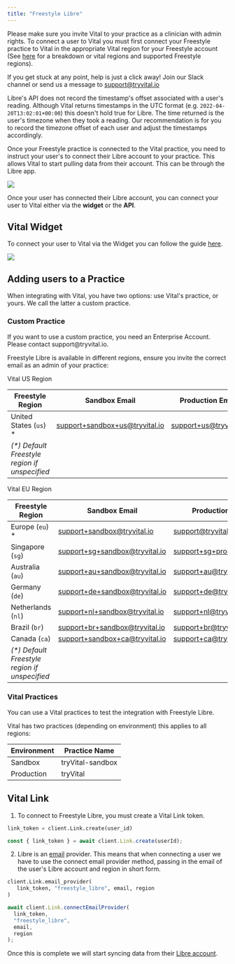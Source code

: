 ```yaml
---
title: "Freestyle Libre"
---
```


<Info>

Please make sure you invite Vital to your practice as a clinician with admin rights. To connect a user to Vital you must first connect your Freestyle practice to Vital in the appropriate Vital region for your Freestyle account (See [here](#vital-freestyle-supported-regions) for a breakdown or vital regions and supported Freestyle regions).

If you get stuck at any point, help is just a click away! Join our Slack channel or send us a message to support@tryvital.io

</Info>

<Warning>

Libre's API does not record the timestamp's offset associated with a user's reading.
Although Vital returns timestamps in the UTC format (e.g. `2022-04-20T13:02:01+00:00`) this doesn't hold true for Libre. The time returned is the user's timezone when they took a reading. Our recommendation is for you to record the timezone offset
of each user and adjust the timestamps accordingly.

</Warning>

Once your Freestyle practice is connected to the Vital practice, you need to instruct your user's to connect their Libre account to your practice.
This allows Vital to start pulling data from their account. This can be through the Libre app.

<img src="/img/connect_libreview.png" className="w-2/5 block mx-auto" />

Once your user has connected their Libre account, you can connect your user to Vital
either via the **widget** or the **API**.

## Vital Widget

To connect your user to Vital via the Widget you can follow the guide [here](/wearables/connecting-providers/launching_link).

<img src="/img/libre_connect.png" className="w-2/5 block mx-auto" />

## Adding users to a Practice

When integrating with Vital, you have two options: use Vital's practice, or yours. We call the latter a custom practice.

### Custom Practice

<Warning>
  If you want to use a custom practice, you need an Enterprise Account. Please
  contact support@tryvital.io.
</Warning>

Freestyle Libre is available in different regions, ensure you invite the correct email as an admin of your practice:

Vital US Region

| Freestyle Region                               | Sandbox Email                  | Production Emai;       |
| ---------------------------------------------- | ------------------------------ | ---------------------- |
| United States (`us`) \*                        | support+sandbox+us@tryvital.io | support+us@tryvital.io |
| _(\*) Default Freestyle region if unspecified_ |

Vital EU Region

| Freestyle Region                               | Sandbox Email                  | Production Email            |
| ---------------------------------------------- | ------------------------------ | --------------------------- |
| Europe (`eu`) \*                               | support+sandbox@tryvital.io    | support@tryvital.io         |
| Singapore (`sg`)                               | support+sg+sandbox@tryvital.io | support+sg+prod@tryvital.io |
| Australia (`au`)                               | support+au+sandbox@tryvital.io | support+au@tryvital.io      |
| Germany (`de`)                                 | support+de+sandbox@tryvital.io | support+de@tryvital.io      |
| Netherlands (`nl`)                             | support+nl+sandbox@tryvital.io | support+nl@tryvital.io      |
| Brazil (`br`)                                  | support+br+sandbox@tryvital.io | support+br@tryvital.io      |
| Canada (`ca`)                                  | support+sandbox+ca@tryvital.io | support+ca@tryvital.io      |
| _(\*) Default Freestyle region if unspecified_ |

### Vital Practices

<Info>
  You can use a Vital practices to test the integration with Freestyle Libre.
</Info>

Vital has two practices (depending on environment) this applies to all regions:

| Environment | Practice Name    |
| ----------- | ---------------- |
| Sandbox     | tryVital-sandbox |
| Production  | tryVital         |

## Vital Link

1. To connect to Freestyle Libre, you must create a Vital Link token.

<CodeGroup>

```python Python
link_token = client.Link.create(user_id)
```

```javascript Javascript
const { link_token } = await client.Link.create(userId);
```

</CodeGroup>

2. Libre is an [email](/api-reference/link/link-email-provider) provider.
   This means that when connecting a user we have to use
   the connect email provider method, passing in the email of the user's Libre account and region in short form.

<CodeGroup>

```python Python
client.Link.email_provider(
   link_token, "freestyle_libre", email, region
)
```

```javascript Javascript
await client.Link.connectEmailProvider(
  link_token,
  "freestyle_libre",
  email,
  region
);
```

</CodeGroup>

Once this is complete we will start syncing data from their [Libre account](/api-details/data_flow).
